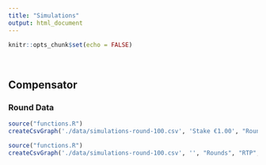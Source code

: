---
title: "Simulations"
output: html_document
---
```{r setup, include=FALSE}
knitr::opts_chunk$set(echo = FALSE)
```
</br>

## Compensator

### Round Data
```{r, results='asis'}
source("functions.R")
createCsvGraph('./data/simulations-round-100.csv', 'Stake €1.00', "Rounds", "Compensator Value", "compensator_value", "#158CBA")
```

```{r, results='asis'}
source("functions.R")
createCsvGraph('./data/simulations-round-100.csv', '', "Rounds", "RTP", "running_rtp", "#158CBA")
```
